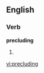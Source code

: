 
==English==

===Verb===
'''precluding'''

# {{present participle of|[[preclude]]}}

[[vi:precluding]]